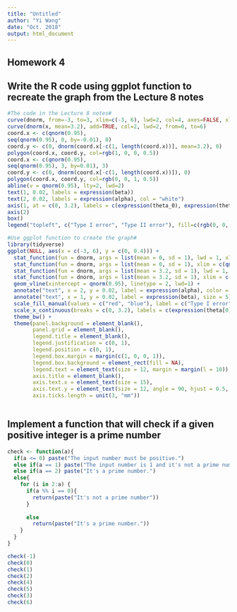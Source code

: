 ```yaml
---
title: "Untitled"
author: "Yi Wang"
date: "Oct. 2018"
output: html_document
---
```

## Homework 4

## Write the R code using ggplot function to recreate the graph from the Lecture 8 notes
```r
#The code in the Lecture 8 notes#
curve(dnorm, from=-3, to=3, xlim=c(-3, 6), lwd=2, col=4, axes=FALSE, xlab=NA, ylab=NA)
curve(dnorm(x, mean=3.2), add=TRUE, col=2, lwd=2, from=0, to=6)
coord.x <- c(qnorm(0.95),
seq(qnorm(0.95), 0, by=-0.01), 0)
coord.y <- c(0, dnorm(coord.x[-c(1, length(coord.x))], mean=3.2), 0)
polygon(coord.x, coord.y, col=rgb(1, 0, 0, 0.5))
coord.x <- c(qnorm(0.95),
seq(qnorm(0.95), 3, by=0.01), 3)
coord.y <- c(0, dnorm(coord.x[-c(1, length(coord.x))]), 0)
polygon(coord.x, coord.y, col=rgb(0, 0, 1, 0.5))
abline(v = qnorm(0.95), lty=2, lwd=2)
text(1, 0.02, labels = expression(beta))
text(2, 0.02, labels = expression(alpha), col = "white")
axis(1, at = c(0, 3.2), labels = c(expression(theta_0), expression(theta_a)))
axis(2)
box()
legend("topleft", c("Type I error", "Type II error"), fill=c(rgb(0, 0, 1, 0.5), rgb(1, 0, 0, 0.5)))
```

```r
#Use ggplot function to create the graph#
library(tidyverse)
ggplot(NULL, aes(x = c(-3, 6), y = c(0, 0.4))) +
  stat_function(fun = dnorm, args = list(mean = 0, sd = 1), lwd = 1, xlim = c(-3, 3), color = "blue") +
  stat_function(fun = dnorm, args = list(mean = 0, sd = 1), xlim = c(qnorm(0.95), 3), geom = "area", col = "black", alpha = 0.4, aes(fill = "red")) + 
  stat_function(fun = dnorm, args = list(mean = 3.2, sd = 1), lwd = 1, xlim = c(0, 6), color = 'red') +
  stat_function(fun = dnorm, args = list(mean = 3.2, sd = 1), xlim = c(0, qnorm(0.95)), geom = "area", col = "black", alpha = 0.4, aes(fill = "blue")) +
  geom_vline(xintercept = qnorm(0.95), linetype = 2, lwd=1) +
  annotate("text", x = 2, y = 0.02, label = expression(alpha), color = "white", size = 5) +
  annotate("text", x = 1, y = 0.02, label = expression(beta), size = 5) +
  scale_fill_manual(values = c("red", "blue"), label = c("Type I error", "Type II error")) +
  scale_x_continuous(breaks = c(0, 3.2), labels = c(expression(theta[0]), expression(theta[a]))) +
  theme_bw() +
  theme(panel.background = element_blank(),
        panel.grid = element_blank(),
        legend.title = element_blank(),
        legend.justification = c(0, 1),
        legend.position = c(0, 1),
        legend.box.margin = margin(c(1, 0, 0, 1)),
        legend.box.background = element_rect(fill = NA),
        legend.text = element_text(size = 12, margin = margin(l = 10)),
        axis.title = element_blank(),
        axis.text.x = element_text(size = 15),
        axis.text.y = element_text(size = 12, angle = 90, hjust = 0.5, face = "bold", vjust = 3),
        axis.ticks.length = unit(3, "mm")) 
  
```


##  Implement a function that will check if a given positive integer is a prime number
```r
check <- function(a){
  if(a <= 0) paste("The input number must be positive.")
  else if(a == 1) paste("The input number is 1 and it's not a prime number.")
  else if(a == 2) paste("It's a prime number.")
  else{
    for (i in 2:a) {
      if(a %% i == 0){
        return(paste("It's not a prime number"))
      }
       
      else
        return(paste("It's a prime number."))
    }
  }
}

check(-1)
check(0)
check(1)
check(2)
check(4)
check(5)
check(3)
check(6)
```


